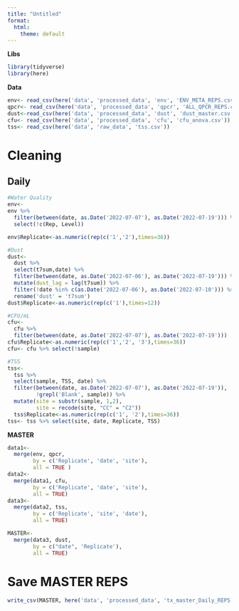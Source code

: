 ```yaml
---
title: "Untitled"
format:
  html:
    theme: default
---
```


**Libs**

```r
library(tidyverse)
library(here)
```

**Data**

```r
env<- read_csv(here('data', 'processed_data', 'env', 'ENV_META_REPS.csv'))
qpcr<- read_csv(here('data', 'processed_data', 'qpcr', 'ALL_QPCR_REPS.csv'))
dust<-read_csv(here('data', 'processed_data', 'dust', 'dust_master.csv'))
cfu<- read_csv(here('data', 'processed_data', 'cfu', 'cfu_anova.csv'))
tss<- read_csv(here('data', 'raw_data', 'tss.csv'))
```

# Cleaning

## Daily 

```r
#Water Quality
env<-
env %>%
  filter(between(date, as.Date('2022-07-07'), as.Date('2022-07-19'))) %>%
  select(!c(Rep, Level))

env$Replicate<-as.numeric(rep(c('1','2'),times=36))

#Dust
dust<-
  dust %>%
  select(t7sum,date) %>%
  filter(between(date, as.Date('2022-07-06'), as.Date('2022-07-19'))) %>%
  mutate(dust_lag = lag(t7sum)) %>%
  filter(!date %in% c(as.Date('2022-07-06'), as.Date('2022-07-10'))) %>%
  rename('dust' = 't7sum')
dust$Replicate<-as.numeric(rep(c('1'),times=12))

#CFU/mL
cfu<-
  cfu %>%
  filter(between(date, as.Date('2022-07-07'), as.Date('2022-07-19')))
cfu$Replicate<-as.numeric(rep(c('1','2', '3'),times=36)) 
cfu<- cfu %>% select(!sample)

#TSS
tss<-
  tss %>%
  select(sample, TSS, date) %>%
  filter(between(date, as.Date('2022-07-07'), as.Date('2022-07-19')),
         !grepl('Blank', sample)) %>%
  mutate(site = substr(sample, 1,2),
         site = recode(site, "CC" = "C2")) 
  tss$Replicate<-as.numeric(rep(c('1', '2'),times=36))
tss<- tss %>% select(site, date, Replicate, TSS)

```

**MASTER**

```r
data1<-
  merge(env, qpcr, 
        by = c('Replicate', 'date', 'site'),
        all = TRUE )
data2<-
  merge(data1, cfu,
        by = c('Replicate', 'date', 'site'),
        all = TRUE)
data3<-
  merge(data2, tss,
        by = c('Replicate', 'site', 'date'),
        all = TRUE)

MASTER<-
  merge(data3, dust,
        by = c("date", 'Replicate'),
        all = TRUE)
```

# Save MASTER REPS

```r
write_csv(MASTER, here('data', 'processed_data', 'tx_master_Daily_REPS.csv'))
```
